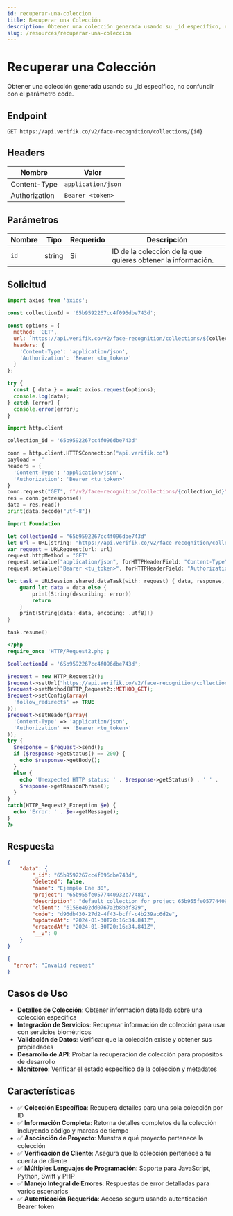```yaml
---
id: recuperar-una-coleccion
title: Recuperar una Colección
description: Obtener una colección generada usando su _id específico, no confundir con el parámetro code.
slug: /resources/recuperar-una-coleccion
---
```



# Recuperar una Colección

Obtener una colección generada usando su _id específico, no confundir con el parámetro code.

## Endpoint

```
GET https://api.verifik.co/v2/face-recognition/collections/{id}
```

## Headers

| Nombre        | Valor             |
| ------------- | ----------------- |
| Content-Type  | `application/json` |
| Authorization | `Bearer <token>`  |

## Parámetros

| Nombre | Tipo   | Requerido | Descripción                                    |
| ------ | ------ | --------- | ---------------------------------------------- |
| `id`   | string | Sí        | ID de la colección de la que quieres obtener la información. |

## Solicitud

<Tabs>
<TabItem value="javascript" label="JavaScript">

```javascript
import axios from 'axios';

const collectionId = '65b9592267cc4f096dbe743d';

const options = {
  method: 'GET',
  url: `https://api.verifik.co/v2/face-recognition/collections/${collectionId}`,
  headers: {
    'Content-Type': 'application/json',
    'Authorization': 'Bearer <tu_token>'
  }
};

try {
  const { data } = await axios.request(options);
  console.log(data);
} catch (error) {
  console.error(error);
}
```

</TabItem>
<TabItem value="python" label="Python">

```python
import http.client

collection_id = '65b9592267cc4f096dbe743d'

conn = http.client.HTTPSConnection("api.verifik.co")
payload = ''
headers = {
  'Content-Type': 'application/json',
  'Authorization': 'Bearer <tu_token>'
}
conn.request("GET", f"/v2/face-recognition/collections/{collection_id}", payload, headers)
res = conn.getresponse()
data = res.read()
print(data.decode("utf-8"))
```

</TabItem>
<TabItem value="swift" label="Swift">

```swift
import Foundation

let collectionId = "65b9592267cc4f096dbe743d"
let url = URL(string: "https://api.verifik.co/v2/face-recognition/collections/\(collectionId)")!
var request = URLRequest(url: url)
request.httpMethod = "GET"
request.setValue("application/json", forHTTPHeaderField: "Content-Type")
request.setValue("Bearer <tu_token>", forHTTPHeaderField: "Authorization")

let task = URLSession.shared.dataTask(with: request) { data, response, error in
    guard let data = data else {
        print(String(describing: error))
        return
    }
    print(String(data: data, encoding: .utf8)!)
}

task.resume()
```

</TabItem>
<TabItem value="php" label="PHP">

```php
<?php
require_once 'HTTP/Request2.php';

$collectionId = '65b9592267cc4f096dbe743d';

$request = new HTTP_Request2();
$request->setUrl("https://api.verifik.co/v2/face-recognition/collections/{$collectionId}");
$request->setMethod(HTTP_Request2::METHOD_GET);
$request->setConfig(array(
  'follow_redirects' => TRUE
));
$request->setHeader(array(
  'Content-Type' => 'application/json',
  'Authorization' => 'Bearer <tu_token>'
));
try {
  $response = $request->send();
  if ($response->getStatus() == 200) {
    echo $response->getBody();
  }
  else {
    echo 'Unexpected HTTP status: ' . $response->getStatus() . ' ' .
    $response->getReasonPhrase();
  }
}
catch(HTTP_Request2_Exception $e) {
  echo 'Error: ' . $e->getMessage();
}
?>
```

</TabItem>
</Tabs>

## Respuesta

<Tabs>
<TabItem value="200" label="200">

```json
{
    "data": {
        "_id": "65b9592267cc4f096dbe743d",
        "deleted": false,
        "name": "Ejemplo Ene 30",
        "project": "65b955fe0577440932c77481",
        "description": "default collection for project 65b955fe0577440932c77481",
        "client": "6158e492dd0767a2b8b3f829",
        "code": "d96db430-27d2-4f43-bcff-c4b239ac6d2e",
        "updatedAt": "2024-01-30T20:16:34.841Z",
        "createdAt": "2024-01-30T20:16:34.841Z",
        "__v": 0
    }
}
```

</TabItem>
<TabItem value="400" label="400">

```json
{
  "error": "Invalid request"
}
```

</TabItem>
</Tabs>

## Casos de Uso

- **Detalles de Colección**: Obtener información detallada sobre una colección específica
- **Integración de Servicios**: Recuperar información de colección para usar con servicios biométricos
- **Validación de Datos**: Verificar que la colección existe y obtener sus propiedades
- **Desarrollo de API**: Probar la recuperación de colección para propósitos de desarrollo
- **Monitoreo**: Verificar el estado específico de la colección y metadatos

## Características

- ✅ **Colección Específica**: Recupera detalles para una sola colección por ID
- ✅ **Información Completa**: Retorna detalles completos de la colección incluyendo código y marcas de tiempo
- ✅ **Asociación de Proyecto**: Muestra a qué proyecto pertenece la colección
- ✅ **Verificación de Cliente**: Asegura que la colección pertenece a tu cuenta de cliente
- ✅ **Múltiples Lenguajes de Programación**: Soporte para JavaScript, Python, Swift y PHP
- ✅ **Manejo Integral de Errores**: Respuestas de error detalladas para varios escenarios
- ✅ **Autenticación Requerida**: Acceso seguro usando autenticación Bearer token
